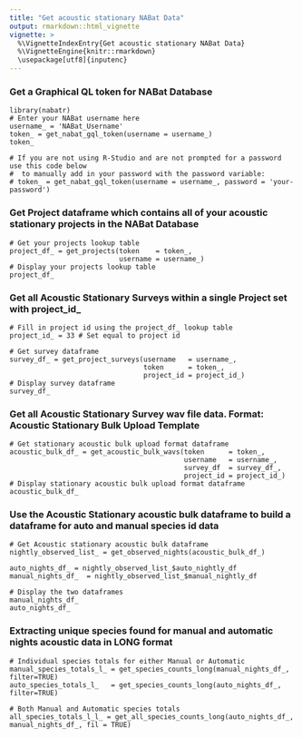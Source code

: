 ```yaml
---
title: "Get acoustic stationary NABat Data"
output: rmarkdown::html_vignette
vignette: >
  %\VignetteIndexEntry{Get acoustic stationary NABat Data}
  %\VignetteEngine{knitr::rmarkdown}
  \usepackage[utf8]{inputenc}
---
```



### Get a Graphical QL token for NABat Database
```
library(nabatr)
# Enter your NABat username here
username_ = 'NABat_Username'
token_ = get_nabat_gql_token(username = username_)
token_

# If you are not using R-Studio and are not prompted for a password use this code below
#  to manually add in your password with the password variable:
# token_ = get_nabat_gql_token(username = username_, password = 'your-password')
```

### Get Project dataframe which contains all of your acoustic stationary projects in the NABat Database
```
# Get your projects lookup table
project_df_ = get_projects(token    = token_, 
                           username = username_)
# Display your projects lookup table
project_df_

```

### Get all Acoustic Stationary Surveys within a single Project set with project_id_
```
# Fill in project id using the project_df_ lookup table
project_id_ = 33 # Set equal to project id

# Get survey dataframe 
survey_df_ = get_project_surveys(username   = username_,
                                 token      = token_,
                                 project_id = project_id_)
# Display survey dataframe
survey_df_
```

### Get all Acoustic Stationary Survey wav file data.  Format: Acoustic Stationary Bulk Upload Template
```
# Get stationary acoustic bulk upload format dataframe
acoustic_bulk_df_ = get_acoustic_bulk_wavs(token      = token_, 
                                           username   = username_, 
                                           survey_df  = survey_df_,
                                           project_id = project_id_)
# Display stationary acoustic bulk upload format dataframe
acoustic_bulk_df_
```

### Use the Acoustic Stationary acoustic bulk dataframe to build a dataframe for auto and manual species id data
```
# Get Acoustic stationary acoustic bulk dataframe
nightly_observed_list_ = get_observed_nights(acoustic_bulk_df_)

auto_nights_df_ = nightly_observed_list_$auto_nightly_df
manual_nights_df_  = nightly_observed_list_$manual_nightly_df
  
# Display the two dataframes
manual_nights_df_
auto_nights_df_
```

### Extracting unique species found for manual and automatic nights acoustic data in LONG format
```
# Individual species totals for either Manual or Automatic
manual_species_totals_l_ = get_species_counts_long(manual_nights_df_, filter=TRUE)
auto_species_totals_l_   = get_species_counts_long(auto_nights_df_, filter=TRUE)

# Both Manual and Automatic species totals 
all_species_totals_l_l_ = get_all_species_counts_long(auto_nights_df_, manual_nights_df_, fil = TRUE)
```
